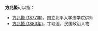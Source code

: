'''方兆鰲'''可以指：
* [[方兆鰲_(1877年)|方兆鰲 (1877年)]]，国立北平大学法学院讲师
* [[方兆鰲_(1883年)|方兆鰲 (1883年)]]，字晓沧，民国政治人物

{{disambig}}